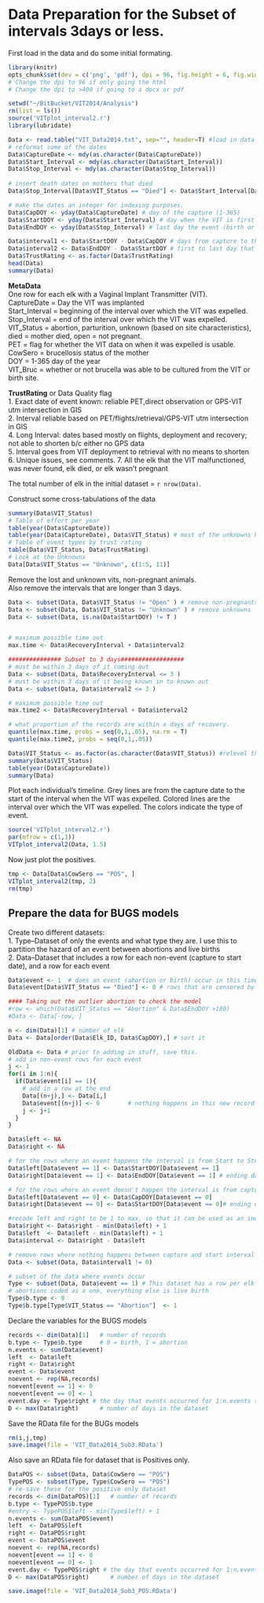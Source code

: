 Data Preparation for the Subset of intervals 3days or less. 
========================================================

First load in the data and do some initial formating. 
```r
library(knitr)
opts_chunk$set(dev = c('png', 'pdf'), dpi = 96, fig.height = 6, fig.width = 6)
# Change the dpi to 96 if only going the html
# Change the dpi to >400 if going to a docx or pdf
```

```r
setwd("~/BitBucket/VIT2014/Analysis")
rm(list = ls())
source('VITplot_interval2.r')
library(lubridate)

Data <- read.table("VIT_Data2014.txt", sep="", header=T) #load in data
# reformat some of the dates
Data$CaptureDate <- mdy(as.character(Data$CaptureDate))
Data$Start_Interval <- mdy(as.character(Data$Start_Interval))
Data$Stop_Interval <- mdy(as.character(Data$Stop_Interval))
                       
# insert death dates on mothers that died
Data$Stop_Interval[Data$VIT_Status == "Died"] <- Data$Start_Interval[Data$VIT_Status == "Died"]

# make the dates an integer for indexing purposes. 
Data$CapDOY <- yday(Data$CaptureDate) # day of the capture (1-365)
Data$StartDOY <- yday(Data$Start_Interval) # day when the VIT is first possibly out
Data$EndDOY <- yday(Data$Stop_Interval) # last day the event (birth or abortion) could have happened

Data$interval1 <- Data$StartDOY - Data$CapDOY # days from capture to the time when the VIT is first possibly out of the animal
Data$interval2 <- Data$EndDOY - Data$StartDOY # first to last day that the event could have happened. 
Data$TrustRating <- as.factor(Data$TrustRating)
head(Data)
summary(Data)
```

**MetaData**  
One row for each elk with a Vaginal Implant Transmitter (VIT).  
CaptureDate = Day the VIT was implanted  
Start_Interval = beginning of the interval over which the VIT was expelled.  
Stop_Interval = end of the interval over which the VIT was expelled.  
VIT_Status = abortion, parturition, unknown (based on site characteristics), 
  died = mother died, open = not pregnant.  
PET = flag for whether the VIT data on when it was expelled is usable.    
CowSero = brucellosis status of the mother  
DOY  = 1-365 day of the year  
VIT_Bruc = whether or not brucella was able to be cultured from the VIT or birth site. 

**TrustRating** or Data Quality flag  
1. Exact date of event known: reliable PET,direct observation or GPS-VIT utm intersection in GIS  
2. Interval reliable based on PET/flights/retrieval/GPS-VIT utm intersection in GIS  
4. Long Interval: dates based mostly on flights, deployment and recovery; not able to shorten b/c either no GPS data  
5. Interval goes from VIT deployment to retrieval with no means to shorten  
6. Unique issues, see comments. 
7. All the elk that the VIT malfunctioned, was never found, elk died, or elk wasn't pregnant  
 
The total number of elk in the initial dataset = `r nrow(Data)`.  
  
Construct some cross-tabulations of the data
```r
summary(Data$VIT_Status)
# Table of effort per year
table(year(Data$CaptureDate))
table(year(Data$CaptureDate), Data$VIT_Status) # most of the unknowns happened early on. 
# Table of event types by trust rating
table(Data$VIT_Status, Data$TrustRating)
# Look at the Unknowns
Data[Data$VIT_Status == "Unknown", c(1:5, 11)]
```

Remove the lost and unknown vits, non-pregnant animals.  
Also remove the intervals that are longer than 3 days. 

```r
Data <- subset(Data, Data$VIT_Status != "Open" ) # remove non-pregnants
Data <- subset(Data, Data$VIT_Status != "Unknown" ) # remove unknowns
Data <- subset(Data, is.na(Data$StartDOY) != T )


# maximum possible time out
max.time <- Data$RecoveryInterval + Data$interval2

############### Subset to 3 days##################
# must be within 3 days of it coming out
Data <- subset(Data, Data$RecoveryInterval <= 3 )
# must be within 3 days of it being known in to known out 
Data <- subset(Data, Data$interval2 <= 3 )

# maximum possible time out
max.time2 <- Data$RecoveryInterval + Data$interval2

# what proportion of the records are within x days of recovery.
quantile(max.time, probs = seq(0,1,.05), na.rm = T)
quantile(max.time2, probs = seq(0,1,.05))

Data$VIT_Status <- as.factor(as.character(Data$VIT_Status)) #relevel the factor
summary(Data$VIT_Status)
table(year(Data$CaptureDate))
summary(Data)
```

Plot each individual's timeline. Grey lines are from the capture date to the start of the interval when the VIT was expelled.  Colored lines are the interval over which the VIT was expelled.  The colors indicate the type of event. 
```r
source('VITplot_interval2.r')
par(mfrow = c(1,1))
VITplot_interval2(Data, 1.5) 
```

Now just plot the positives.
```r
tmp <- Data[Data$CowSero == "POS", ]
VITplot_interval2(tmp, 2)
rm(tmp)
```

Prepare the data for BUGS models
-------------------------------------------------------------------------------
Create two different datasets:  
1. Type--Dataset of only the events and what type they are.  I use this to partition the hazard of an event between abortions and live births  
2. Data--Dataset that includes a row for each non-event (capture to start date), and a row for each event

```r
Data$event <- 1  # does an event (abortion or birth) occur in this time interval?
Data$event[Data$VIT_Status == "Died"] <- 0 # rows that are censored by mom's death 

#### Taking out the outlier abortion to check the model
#row <- which(Data$VIT_Status == "Abortion" & Data$EndDOY >180)
#Data <- Data[-row, ]

n <- dim(Data)[1] # number of elk
Data <- Data[order(Data$Elk_ID, Data$CapDOY),] # sort it

OldData <- Data # prior to adding in stuff, save this.
# add in non-event rows for each event
j <- 1
for(i in 1:n){
  if(Data$event[i] == 1){
    # add in a row at the end
    Data[(n+j),] <- Data[i,]
    Data$event[(n+j)] <- 0        # nothing happens in this new record
    j <- j+1
  }
}

Data$left <- NA
Data$right <- NA

# for the rows where an event happens the interval is from Start to Stop
Data$left[Data$event == 1] <- Data$StartDOY[Data$event == 1] 
Data$right[Data$event == 1] <- Data$EndDOY[Data$event == 1] # ending date is one day before the event 

# for the rows where an event doesn't happen the interval is from capture to start.
Data$left[Data$event == 0] <- Data$CapDOY[Data$event == 0] 
Data$right[Data$event == 0] <- Data$StartDOY[Data$event == 0]# ending date is one day before the event 

#recode left and right to be 1 to max, so that it can be used as an index in BUGS
Data$right <- Data$right - min(Data$left) + 1
Data$left  <- Data$left - min(Data$left) + 1
Data$interval <- Data$right - Data$left

# remove rows where nothing happens between capture and start interval
Data <- subset(Data, Data$interval1 != 0) 

# subset of the data where events occur
Type <- subset(Data, Data$event == 1) # This dataset has a row per elk w/ an event
# abortions coded as a one, everything else is live birth
Type$b.type <- 0
Type$b.type[Type$VIT_Status == "Abortion"]  <- 1 
```

Declare the variables for the BUGS models 
```r
records <- dim(Data)[1]   # number of records
b.type <- Type$b.type     # 0 = birth, 1 = abortion
n.events <- sum(Data$event)
left  <- Data$left
right <- Data$right
event <- Data$event
noevent <- rep(NA,records)
noevent[event == 1] <- 0
noevent[event == 0] <- 1
event.day <- Type$right # the day that events occurred for 1:n.events rather than 1: records
D <- max(Data$right)      # number of days in the dataset
```

Save the RData file for the BUGs models
```r
rm(i,j,tmp)
save.image(file = 'VIT_Data2014_Sub3.RData')
```

Also save an RData file for dataset that is Positives only. 
```r
DataPOS <- subset(Data, Data$CowSero == "POS")
TypePOS <- subset(Type, Type$CowSero == "POS") 
# re-save these for the positive only dataset
records <- dim(DataPOS)[1]   # number of records
b.type <- TypePOS$b.type
#entry <- TypePOS$left - min(Type$left) + 1
n.events <- sum(DataPOS$event)
left  <- DataPOS$left
right <- DataPOS$right
event <- DataPOS$event
noevent <- rep(NA,records)
noevent[event == 1] <- 0
noevent[event == 0] <- 1
event.day <- TypePOS$right # the day that events occurred for 1:n.events rather than 1: records
D <- max(DataPOS$right)      # number of days in the dataset

save.image(file = 'VIT_Data2014_Sub3_POS.RData')
```
